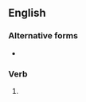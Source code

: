 ==English==
===Alternative forms===
* {{alt|en|signaled}}

===Verb===
{{head|en|verb form}}

# {{en-past of|signal}}